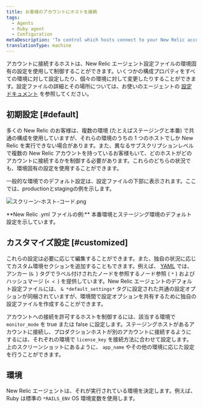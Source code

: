 ```yaml
---
title: お客様のアカウントにホストを接続
tags:
  - Agents
  - Ruby agent
  - Configuration
metaDescription: 'To control which hosts connect to your New Relic account, use environment-specific settings in your Ruby agent''s config file.'
translationType: machine
---
```


アカウントに接続するホストは、New Relic エージェント設定ファイルの環境固有の設定を使用して制御することができます。いくつかの構成プロパティをすべての環境に対して設定したり、個々の環境に対して変更したりすることができます。設定ファイルの詳細とその場所については、お使いのエージェントの [設定ドキュメント](/docs/site/configuring-the-agent) を参照してください。

## 初期設定 [#default]

多くの New Relic のお客様は、複数の環境 (たとえばステージングと本番) で共通の構成を使用していますが、それらの環境のうちの 1 つのホストでしか New Relic を実行できない場合があります。また、異なるサブスクリプションレベルで複数の New Relic アカウントを持っているお客様もいて、どのホストがどのアカウントに接続するかを制御する必要があります。これらのどちらの状況でも、環境固有の設定を使用することができます。

一般的な環境でのデフォルト設定は、設定ファイルの下部に表示されます。ここでは、productionとstagingの例を示します。

![スクリーン-ホスト-コード.png](./images/screen-hosts-code.png "スクリーン-ホスト-コード.png")

<figcaption>
  **New Relic .yml ファイルの例:** 本番環境とステージング環境のデフォルト設定を示しています。
</figcaption>

## カスタマイズ設定 [#customized]

これらの設定は必要に応じて編集することができます。また、独自の状況に応じてカスタム環境セクションを追加することもできます。例えば、 [YAML](http://en.wikipedia.org/wiki/YAML%23Data_merge_and_references "新しいウィンドウで開くリンク") では、アンカー (`& `) タグでラベル付けされたノードを参照するノード参照 ( `*` ) およびハッシュマージ (`< < `) を提供しています。New Relic エージェントのデフォルト設定ファイルには、 `& *default_settings*` タグに設定された共通の設定オプションが同梱されていますが、環境間で設定オプションを共有するために独自の設定ファイルを作成することができます。

アカウントへの接続を許可するホストを制御するには、該当する環境で `monitor_mode` を true または false に設定します。ステージングホストがあるアカウントに接続し、プロダクションホストが別のアカウントに接続するようにするには、それぞれの環境で `license_key` を接続方法に合わせて設定します。上のスクリーンショットにあるように、 `app_name` やその他の環境に応じた設定を行うことができます。

## 環境

New Relic エージェントは、それが実行されている環境を決定します。例えば、Ruby は標準の `*RAILS_ENV` OS 環境変数を使用します。